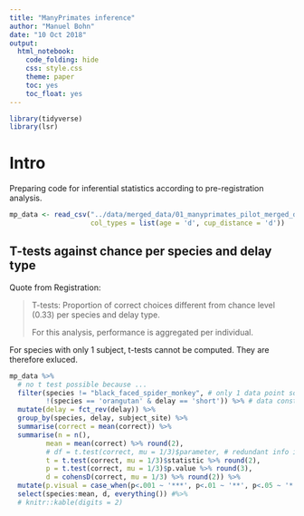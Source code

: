 ```yaml
---
title: "ManyPrimates inference"
author: "Manuel Bohn"
date: "10 Oct 2018"
output:
  html_notebook:
    code_folding: hide
    css: style.css
    theme: paper
    toc: yes
    toc_float: yes
---
```


```r
library(tidyverse)
library(lsr)
```

# Intro

Preparing code for inferential statistics according to pre-registration analysis. 

```r
mp_data <- read_csv("../data/merged_data/01_manyprimates_pilot_merged_data_v2.csv", 
                    col_types = list(age = 'd', cup_distance = 'd'))
```

## T-tests against chance per species and delay type

Quote from Registration:

> T-tests: Proportion of correct choices different from chance level (0.33) per species and delay type.
> 
> For this analysis, performance is aggregated per individual.

For species with only 1 subject, t-tests cannot be computed. They are therefore exluced.

```r
mp_data %>%
  # no t test possible because ...
  filter(species != "black_faced_spider_monkey", # only 1 data point so far
         !(species == 'orangutan' & delay == 'short')) %>% # data constant at M=1 (i.e., SD=0)
  mutate(delay = fct_rev(delay)) %>%
  group_by(species, delay, subject_site) %>%
  summarise(correct = mean(correct)) %>%
  summarise(n = n(),
         mean = mean(correct) %>% round(2),
         # df = t.test(correct, mu = 1/3)$parameter, # redundant info in combination with n
         t = t.test(correct, mu = 1/3)$statistic %>% round(2),
         p = t.test(correct, mu = 1/3)$p.value %>% round(3),
         d = cohensD(correct, mu = 1/3) %>% round(2)) %>%
  mutate(p.visual = case_when(p<.001 ~ '***', p<.01 ~ '**', p<.05 ~ '*', p<.01 ~ '.', T ~ '')) %>%
  select(species:mean, d, everything()) #%>%
  # knitr::kable(digits = 2)
```

